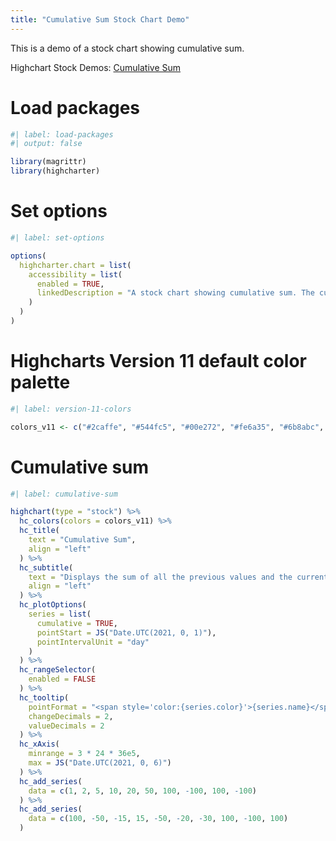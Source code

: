 ```yaml
---
title: "Cumulative Sum Stock Chart Demo"
---
```


This is a demo of a stock chart showing cumulative sum.

Highchart Stock Demos: [Cumulative Sum](https://www.highcharts.com/demo/stock/cumulative-sum)

# Load packages

```r
#| label: load-packages
#| output: false

library(magrittr)
library(highcharter)
```

# Set options

```r
#| label: set-options

options(
  highcharter.chart = list(
    accessibility = list(
      enabled = TRUE,
      linkedDescription = "A stock chart showing cumulative sum. The cumulative sum displays the sum of all the previous values and the current value (only within visible range)."
    )
  )
)
```

# Highcharts Version 11 default color palette

```r
#| label: version-11-colors

colors_v11 <- c("#2caffe", "#544fc5", "#00e272", "#fe6a35", "#6b8abc", "#d568fb", "#2ee0ca", "#fa4b42", "#feb56a", "#91e8e1")
```

# Cumulative sum

```r
#| label: cumulative-sum

highchart(type = "stock") %>% 
  hc_colors(colors = colors_v11) %>% 
  hc_title(
    text = "Cumulative Sum",
    align = "left"
  ) %>% 
  hc_subtitle(
    text = "Displays the sum of all the previous values and the current value (only within visible range)",
    align = "left"
  ) %>% 
  hc_plotOptions(
    series = list(
      cumulative = TRUE,
      pointStart = JS("Date.UTC(2021, 0, 1)"),
      pointIntervalUnit = "day"
    )
  ) %>% 
  hc_rangeSelector(
    enabled = FALSE
  ) %>% 
  hc_tooltip(
    pointFormat = "<span style='color:{series.color}'>{series.name}</span>: <b>{point.y}</b> ({point.cumulativeSum})<br>",
    changeDecimals = 2,
    valueDecimals = 2
  ) %>% 
  hc_xAxis(
    minrange = 3 * 24 * 36e5,
    max = JS("Date.UTC(2021, 0, 6)")
  ) %>% 
  hc_add_series(
    data = c(1, 2, 5, 10, 20, 50, 100, -100, 100, -100)
  ) %>% 
  hc_add_series(
    data = c(100, -50, -15, 15, -50, -20, -30, 100, -100, 100)
  )
```
